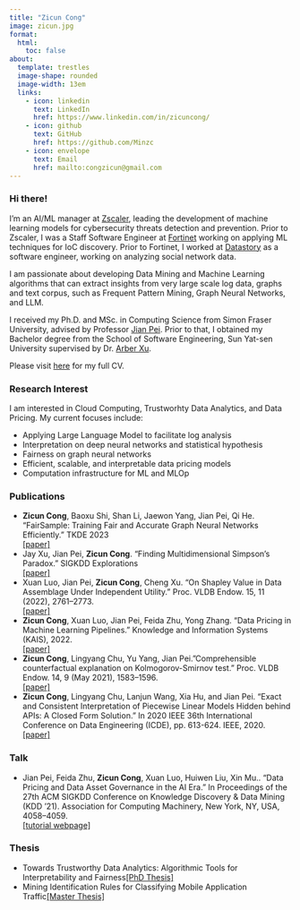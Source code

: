 ```yaml
---
title: "Zicun Cong"
image: zicun.jpg
format:
  html:
    toc: false
about: 
  template: trestles
  image-shape: rounded
  image-width: 13em
  links:
    - icon: linkedin 
      text: LinkedIn
      href: https://www.linkedin.com/in/zicuncong/
    - icon: github 
      text: GitHub
      href: https://github.com/Minzc
    - icon: envelope 
      text: Email
      href: mailto:congzicun@gmail.com
---
```


### Hi there!

<p> 
I'm an AI/ML manager at <a href="https://www.zscaler.com" target="_blank" style="">Zscaler</a>, leading the development of machine learning models for cybersecurity threats detection and prevention. Prior to Zscaler, I was a Staff Software Engineer at <a href="https://www.fortinet.com" target="_blank" style="">Fortinet</a> working on applying ML techniques for IoC discovery. Prior to Fortinet, I worked at <a href="https://www.datastory.com.cn" target="_blank" style="">Datastory</a> as a software engineer, working on analyzing social network data. 
</p>

<p> 
I am passionate about developing Data Mining and Machine Learning algorithms that can extract insights from very large scale log data, graphs and text corpus, such as Frequent Pattern Mining,  Graph Neural Networks, and LLM. 
</p>

<p> I received my Ph.D. and MSc. in Computing Science from Simon Fraser University, advised by Professor <a href="https://sites.google.com/view/jpei/jian-peis-homepage" target="_blank" style="">Jian Pei</a>. Prior to that, I obtained my Bachelor degree from the School of Software Engineering, Sun Yat-sen University supervised by Dr. <a href="https://www.linkedin.com/in/arber/?originalSubdomain=cn" target="_blank" style="">Arber Xu</a>. 
</p>

<p>Please visit <a href="Zicun_Resume.pdf" target="_blank">here</a> for my full CV.</p>

### Research Interest
I am interested in Cloud Computing, Trustworhty Data Analytics, and Data Pricing. My current focuses include:

- Applying Large Language Model to facilitate log analysis
- Interpretation on deep neural networks and statistical hypothesis
- Fairness on graph neural networks
- Efficient, scalable, and interpretable data pricing models
- Computation infrastructure for ML and MLOp

### Publications

- **Zicun Cong**, Baoxu Shi, Shan Li, Jaewon Yang, Jian Pei, Qi He. "FairSample: Training Fair and Accurate Graph Neural Networks Efficiently." TKDE 2023
  <br>
<u><a href="https://arxiv.org/pdf/2401.14702.pdf" target="_blank">[paper]</a></u>
- Jay Xu, Jian Pei, **Zicun Cong**. "Finding Multidimensional Simpson's Paradox." SIGKDD Explorations
<br>
<u><a href="https://papers.ssrn.com/sol3/papers.cfm?abstract_id=4231689" target="_blank">[paper]</a></u>
- Xuan Luo, Jian Pei, <b>Zicun Cong</b>, Cheng Xu. "On Shapley Value in Data Assemblage Under Independent Utility." Proc. VLDB Endow. 15, 11 (2022), 2761--2773.<br>
<u><a href="https://dl.acm.org/doi/10.14778/3461535.3461546" target="_blank">[paper]</a></u> 
- **Zicun Cong**, Xuan Luo, Jian Pei, Feida Zhu, Yong Zhang. "Data Pricing in Machine Learning Pipelines." Knowledge and Information Systems (KAIS), 2022.<br>
<u><a href="https://link.springer.com/article/10.1007/s10115-022-01679-4" target="_blank">[paper]</a></u>
- **Zicun Cong**, Lingyang Chu, Yu Yang, Jian Pei."Comprehensible counterfactual explanation on Kolmogorov-Smirnov test." Proc. VLDB Endow. 14, 9 (May 2021), 1583–1596.
<br>
<u><a href="https://dl.acm.org/doi/10.14778/3461535.3461546" target="_blank">[paper]</a></u> 
- **Zicun Cong**, Lingyang Chu, Lanjun Wang, Xia Hu, and Jian Pei. "Exact and Consistent Interpretation of Piecewise Linear Models Hidden behind APIs: A Closed Form Solution." In 2020 IEEE 36th International Conference on Data Engineering (ICDE), pp. 613-624. IEEE, 2020.<br>
<u><a href="https://ieeexplore.ieee.org/document/9101597" target="_blank">[paper]</a></u> 

### Talk
- Jian Pei, Feida Zhu, **Zicun Cong**, Xuan Luo, Huiwen Liu, Xin Mu.. "Data Pricing and Data Asset Governance in the AI Era." In Proceedings of the 27th ACM SIGKDD Conference on Knowledge Discovery & Data Mining (KDD '21). Association for Computing Machinery, New York, NY, USA, 4058–4059.<br>
<u><a href="https://www2.cs.sfu.ca/~jpei/KDD21Tutorial/" target="_blank">[tutorial webpage]</a></u>

### Thesis
- Towards Trustworthy Data Analytics: Algorithmic Tools for Interpretability and Fairness<u><a href="https://summit.sfu.ca/_flysystem/fedora/2022-11/etd22005.pdf" target="_blank">[PhD Thesis]</a></u>
-  Mining Identification Rules for Classifying Mobile Application Traffic<u><a href="https://summit.sfu.ca/_flysystem/fedora/sfu_migrate/16636/etd9756_ZCong.pdf" target="_blank">[Master Thesis]</a></u>